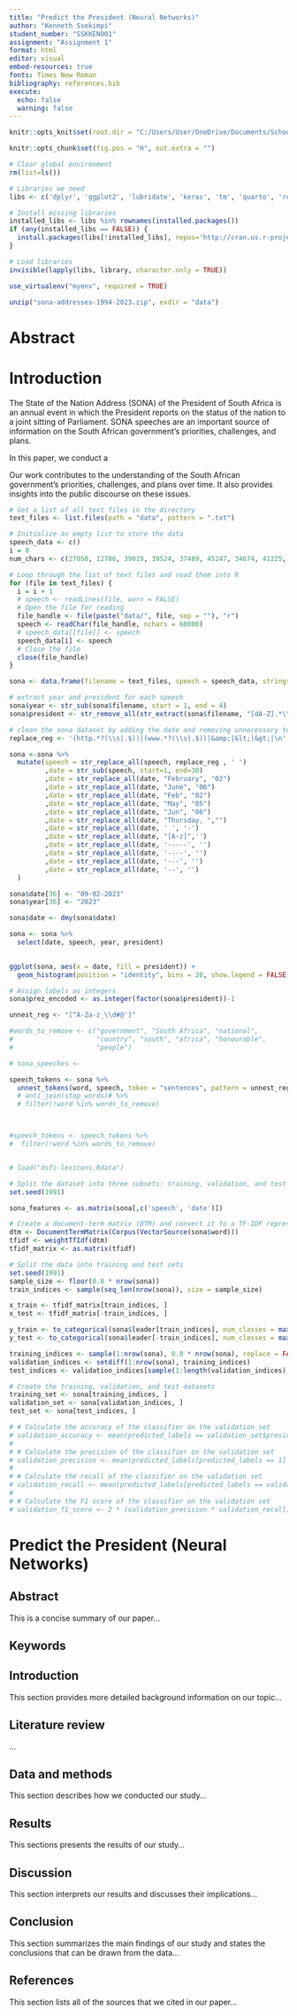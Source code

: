 ```yaml
---
title: "Predict the President (Neural Networks)"
author: "Kenneth Ssekimpi"
student_number: "SSKKEN001"
assignment: "Assignment 1"
format: html
editor: visual
embed-resources: true
fonts: Times New Roman
bibliography: references.bib
execute:
  echo: false
  warning: false
---
```


```r

knitr::opts_knit$set(root.dir = "C:/Users/User/OneDrive/Documents/School/2023/Masters/STA5073Z/Assignments/Assignment 1/ds4l-assignment-1/")

knitr::opts_chunk$set(fig.pos = "H", out.extra = "")
```

```r
# Clear global environment
rm(list=ls())

# Libraries we need
libs <- c('dplyr', 'ggplot2', 'lubridate', 'keras', 'tm', 'quarto', 'readr', 'stringr', 'tidytext', 'tfhub')

# Install missing libraries
installed_libs <- libs %in% rownames(installed.packages())
if (any(installed_libs == FALSE)) {
  install.packages(libs[!installed_libs], repos='http://cran.us.r-project.org')
}

# Load libraries
invisible(lapply(libs, library, character.only = TRUE))

use_virtualenv("myenv", required = TRUE) 
```

```r
unzip("sona-addresses-1994-2023.zip", exdir = "data")
```

# Abstract

# Introduction

The State of the Nation Address (SONA) of the President of South Africa is an annual event in which the President reports on the status of the nation to a joint sitting of Parliament. SONA speeches are an important source of information on the South African government's priorities, challenges, and plans.

In this paper, we conduct a

Our work contributes to the understanding of the South African government's priorities, challenges, and plans over time. It also provides insights into the public discourse on these issues.

```r
# Get a list of all text files in the directory
text_files <- list.files(path = "data", pattern = ".txt")

# Initialize an empty list to store the data
speech_data <- c()
i = 0
num_chars <- c(27050, 12786, 39019, 39524, 37489, 45247, 34674, 41225, 37552, 41719, 50544, 58284, 34590, 39232, 54635, 48643, 48641, 44907, 31101, 47157, 26384, 33281, 33376, 36006, 29403, 36233, 32860, 32464, 35981, 33290, 42112, 56960, 47910, 43352, 52972, 60000)

# Loop through the list of text files and read them into R
for (file in text_files) {
  i = i + 1
  # speech <- readLines(file, warn = FALSE)
  # Open the file for reading
  file_handle <- file(paste("data/", file, sep = ""), "r")
  speech <- readChar(file_handle, nchars = 60000)
  # speech_data[[file]] <- speech
  speech_data[i] <- speech
  # Close the file
  close(file_handle)
}

sona <- data.frame(filename = text_files, speech = speech_data, stringsAsFactors = FALSE)

# extract year and president for each speech
sona$year <- str_sub(sona$filename, start = 1, end = 4)
sona$president <- str_remove_all(str_extract(sona$filename, "[dA-Z].*\\."), "\\.")

# clean the sona dataset by adding the date and removing unnecessary text
replace_reg <- '(http.*?(\\s|.$))|(www.*?(\\s|.$))|&amp;|&lt;|&gt;|\n'

sona <-sona %>%
  mutate(speech = str_replace_all(speech, replace_reg , ' ')
         ,date = str_sub(speech, start=1, end=30)
         ,date = str_replace_all(date, "February", "02")
         ,date = str_replace_all(date, "June", "06")
         ,date = str_replace_all(date, "Feb", "02")
         ,date = str_replace_all(date, "May", "05")
         ,date = str_replace_all(date, "Jun", "06")
         ,date = str_replace_all(date, "Thursday, ","")
         ,date = str_replace_all(date, ' ', '-')        
         ,date = str_replace_all(date, "[A-z]",'')
         ,date = str_replace_all(date, '-----', '')
         ,date = str_replace_all(date, '----', '')
         ,date = str_replace_all(date, '---', '')
         ,date = str_replace_all(date, '--', '')
  )

sona$date[36] <- "09-02-2023"
sona$year[36] <- "2023"

sona$date <- dmy(sona$date)
```

```r
sona <- sona %>%
  select(date, speech, year, president)

 
ggplot(sona, aes(x = date, fill = president)) +
  geom_histogram(position = "identity", bins = 20, show.legend = FALSE)  

# Assign labels as integers
sona$prez_encoded <- as.integer(factor(sona$president))-1

unnest_reg <- "[^A-Za-z_\\d#@']"

#words_to_remove <- c("government", "South Africa", "national",
#                     "country", "south", "africa", "honourable", 
#                     "people")

# sona_speeches <- 

speech_tokens <- sona %>%
  unnest_tokens(word, speech, token = "sentences", pattern = unnest_reg) # %>%
  # anti_join(stop_words)# %>%
  # filter(!word %in% words_to_remove)



#speech_tokens <- speech_tokens %>%
#  filter(!word %in% words_to_remove)


# load("dsfi-lexicons.Rdata")
```

```r
# Split the dataset into three subsets: training, validation, and test
set.seed(1991)

sona_features <- as.matrix(sona[,c('speech', 'date')])

# Create a document-term matrix (DTM) and convert it to a TF-IDF representation
dtm <- DocumentTermMatrix(Corpus(VectorSource(sona$word)))
tfidf <- weightTfIdf(dtm)
tfidf_matrix <- as.matrix(tfidf)
```

```r
# Split the data into training and test sets
set.seed(1991)
sample_size <- floor(0.8 * nrow(sona))
train_indices <- sample(seq_len(nrow(sona)), size = sample_size)

x_train <- tfidf_matrix[train_indices, ]
x_test <- tfidf_matrix[-train_indices, ]

y_train <- to_categorical(sona$leader[train_indices], num_classes = max(sona$leader)+1)
y_test <- to_categorical(sona$leader[-train_indices], num_classes = max(sona$leader)+1)

training_indices <- sample(1:nrow(sona), 0.8 * nrow(sona), replace = FALSE)
validation_indices <- setdiff(1:nrow(sona), training_indices)
test_indices <- validation_indices[sample(1:length(validation_indices), 0.5 * length(validation_indices), replace = FALSE)]

# Create the training, validation, and test datasets
training_set <- sona[training_indices, ]
validation_set <- sona[validation_indices, ]
test_set <- sona[test_indices, ]
```

```r



# # Calculate the accuracy of the classifier on the validation set
# validation_accuracy <- mean(predicted_labels == validation_set$president)
# 
# # Calculate the precision of the classifier on the validation set
# validation_precision <- mean(predicted_labels[predicted_labels == 1] == validation_set$president[predicted_labels == 1])
# 
# # Calculate the recall of the classifier on the validation set
# validation_recall <- mean(predicted_labels[predicted_labels == validation_set$president] == 1)
# 
# # Calculate the F1 score of the classifier on the validation set
# validation_f1_score <- 2 * (validation_precision * validation_recall) / (validation_precision + validation_recall)


```

# Predict the President (Neural Networks)

## Abstract

This is a concise summary of our paper...

## Keywords

## Introduction

This section provides more detailed background information on our topic...

## Literature review

...

## Data and methods

This section describes how we conducted our study...

## Results

This sections presents the results of our study...

## Discussion

This section interprets our results and discusses their implications...

## Conclusion

This section summarizes the main findings of our study and states the conclusions that can be drawn from the data...

## References

This section lists all of the sources that we cited in our paper...
